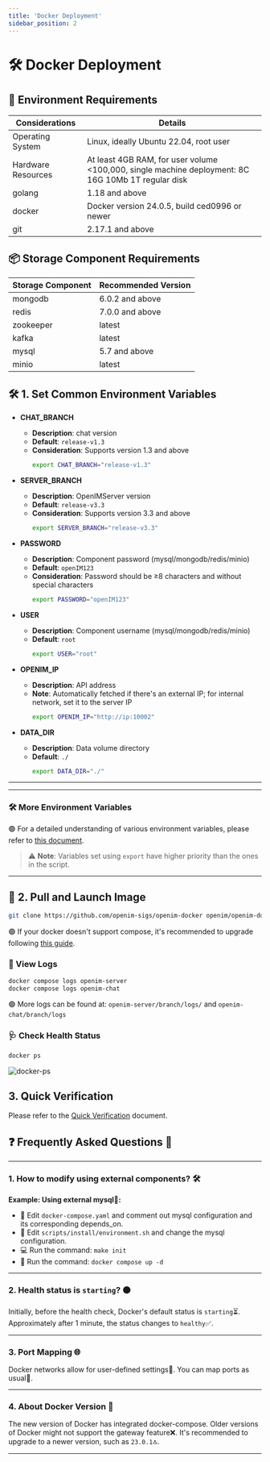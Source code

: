 ```yaml
---
title: 'Docker Deployment'
sidebar_position: 2
---
```

# 🛠 Docker Deployment

## 🌟 Environment Requirements

| Considerations | Details                                                               |
| -------------- | ---------------------------------------------------------------------- |
| Operating System | Linux, ideally Ubuntu 22.04, root user                              |
| Hardware Resources | At least 4GB RAM, for user volume <100,000, single machine deployment: 8C 16G 10Mb 1T regular disk |
| golang          | 1.18 and above                                                        |
| docker          | Docker version 24.0.5, build ced0996 or newer                        |
| git             | 2.17.1 and above                                                      |

## 📦 Storage Component Requirements

| Storage Component | Recommended Version |
| ----------------- | ------------------- |
| mongodb           | 6.0.2 and above     |
| redis             | 7.0.0 and above     |
| zookeeper         | latest              |
| kafka             | latest              |
| mysql             | 5.7 and above       |
| minio             | latest              |

## 🛠 1. Set Common Environment Variables

- **CHAT_BRANCH**
  - **Description**: chat version
  - **Default**: `release-v1.3`
  - **Consideration**: Supports version 1.3 and above
    ```bash
    export CHAT_BRANCH="release-v1.3"
    ```

- **SERVER_BRANCH**
  - **Description**: OpenIMServer version
  - **Default**: `release-v3.3`
  - **Consideration**: Supports version 3.3 and above
    ```bash
    export SERVER_BRANCH="release-v3.3"
    ```

- **PASSWORD**
  - **Description**: Component password (mysql/mongodb/redis/minio)
  - **Default**: `openIM123`
  - **Consideration**: Password should be ≥8 characters and without special characters
    ```bash
    export PASSWORD="openIM123"
    ```

- **USER**
  - **Description**: Component username (mysql/mongodb/redis/minio)
  - **Default**: `root`
    ```bash
    export USER="root"
    ```

- **OPENIM_IP**
  - **Description**: API address
  - **Note**: Automatically fetched if there's an external IP; for internal network, set it to the server IP
    ```bash
    export OPENIM_IP="http://ip:10002"
    ```

- **DATA_DIR**
  - **Description**: Data volume directory
  - **Default**: `./`
    ```bash
    export DATA_DIR="./"
    ```

---

---

### 🛠 More Environment Variables

🟢 For a detailed understanding of various environment variables, please refer to [this document](https://github.com/openimsdk/open-im-server/blob/main/docs/contrib/environment.md).

> ⚠️ **Note**: Variables set using `export` have higher priority than the ones in the script.

---


## 🚀 2. Pull and Launch Image

```bash
git clone https://github.com/openim-sigs/openim-docker openim/openim-docker && export openim=$(pwd)/openim && cd $openim/openim-docker && make init && docker compose up -d
```

🟢 If your docker doesn't support compose, it's recommended to upgrade following [this guide](https://docs.docker.com/compose/install/linux/).

### 📜 View Logs

```bash
docker compose logs openim-server
docker compose logs openim-chat
```

🟢 More logs can be found at: `openim-server/branch/logs/` and `openim-chat/branch/logs`

### 🩺 Check Health Status

```bash
docker ps
```
![docker-ps](./assets/docker-ps.png)

## 3. Quick Verification

Please refer to the [Quick Verification](./quickTestServer) document.

## ❓ **Frequently Asked Questions** 🧐

---

### 1. How to modify using external components? 🛠️

**Example: Using external mysql🔗:**

- 📝 Edit `docker-compose.yaml` and comment out mysql configuration and its corresponding depends_on.
- 📝 Edit `scripts/install/environment.sh` and change the mysql configuration.
- 💻 Run the command: `make init`
- 🚀 Run the command: `docker compose up -d`

---

### 2. Health status is `starting`? 🟠

Initially, before the health check, Docker's default status is `starting`⏳. Approximately after 1 minute, the status changes to `healthy`✅.

---

### 3. Port Mapping 🌐

Docker networks allow for user-defined settings🔧. You can map ports as usual🔀.

---

### 4. About Docker Version 🐋

The new version of Docker has integrated docker-compose. Older versions of Docker might not support the gateway feature❌. It's recommended to upgrade to a newer version, such as `23.0.1`🔝.

---
